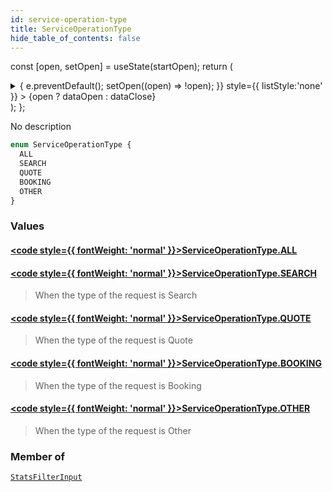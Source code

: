 ```yaml
---
id: service-operation-type
title: ServiceOperationType
hide_table_of_contents: false
---
```






const [open, setOpen] = useState(startOpen);
return (
<details {...(open ? { open: true } : {})} className="details" style={{ border:'none', boxShadow:'none', background:'var(--ifm-background-color)' }}>
<summary
onClick={(e) => {
e.preventDefault();
setOpen((open) => !open);
}}
style={{ listStyle:'none' }} >
{open ? dataOpen : dataClose}
</summary>
{open && children}
</details>
);
};

No description

```graphql
enum ServiceOperationType {
  ALL
  SEARCH
  QUOTE
  BOOKING
  OTHER
}
```

### Values

#### [<code style={{ fontWeight: 'normal' }}>ServiceOperationType.<b>ALL</b></code>](#)

>

#### [<code style={{ fontWeight: 'normal' }}>ServiceOperationType.<b>SEARCH</b></code>](#)

> When the type of the request is Search

#### [<code style={{ fontWeight: 'normal' }}>ServiceOperationType.<b>QUOTE</b></code>](#)

> When the type of the request is Quote

#### [<code style={{ fontWeight: 'normal' }}>ServiceOperationType.<b>BOOKING</b></code>](#)

> When the type of the request is Booking

#### [<code style={{ fontWeight: 'normal' }}>ServiceOperationType.<b>OTHER</b></code>](#)

> When the type of the request is Other

### Member of

[`StatsFilterInput`](/api/inputs/stats-filter-input) <Badge class="badge badge--secondary" text="input"/>
